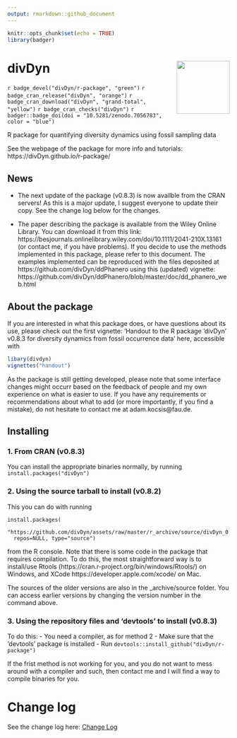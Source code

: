 ---
output: rmarkdown::github_document
---


```{r setup, include=FALSE}
knitr::opts_chunk$set(echo = TRUE)
library(badger)
```

# divDyn <img src="man/figures/logo.png" align="right" width="120"/>

`r badge_devel("divDyn/r-package", "green")`
`r badge_cran_release("divDyn", "orange")`
`r badge_cran_download("divDyn", "grand-total", "yellow")`
`r badge_cran_checks("divDyn")`
`r badger::badge_doi(doi = "10.5281/zenodo.7056783", color = "blue")` 

R package for quantifying diversity dynamics using fossil sampling data

See the webpage of the package for more info and tutorials: https://divDyn.github.io/r-package/


## News

- The next update of the package (v0.8.3) is now availble from the CRAN servers! As this is a major update, I suggest everyone to update their copy. See the change log below for the changes. 

- The paper describing the package is available from the Wiley Online Library. You can download it from this link:
https://besjournals.onlinelibrary.wiley.com/doi/10.1111/2041-210X.13161 
(or contact me, if you have problems). If you decide to use the methods implemented in this package, please refer to this document. The examples implemented can be reproduced with the files deposited at
https://github.com/divDyn/ddPhanero
using this (updated) vignette:
https://github.com/divDyn/ddPhanero/blob/master/doc/dd_phanero_web.html


## About the package

If you are interested in what this package does, or have questions about its use, please check out the first vignette: 'Handout to the R package 'divDyn' v0.8.3 for diversity dynamics from fossil occurrence data' here, accessible with

```{r, echo=TRUE, eval=FALSE}
libary(divdyn)
vignettes("handout")
```

As the package is still getting developed, please note that some interface changes might occurr based on the feedback of people and my own experience on what is easier to use. If you have any requirements or recommendations about what to add (or more importantly, if you find a mistake), do not hesitate to contact me at adam.kocsis@fau.de.


## Installing 

### 1. From CRAN (v0.8.3)

You can install the appropriate binaries normally, by running 
`install.packages("divDyn")`

### 2. Using the source tarball to install (v0.8.2)
This you can do with running
```
install.packages(
  "https://github.com/divDyn/assets/raw/master/r_archive/source/divDyn_0.8.2.tar.gz", 
  repos=NULL, type="source")
```

from the R console. Note that there is some code in the package that requires compilation. To do this, the most straightforward way is to install/use Rtools (https://cran.r-project.org/bin/windows/Rtools/) on Windows, and XCode https://developer.apple.com/xcode/ on Mac.

The sources of the older versions are also in the _archive/source folder. You can access earlier versions by changing the version number in the command above.

### 3. Using the repository files and 'devtools' to install (v0.8.3)

To do this:
- You need a compiler, as for method 2
- Make sure that the 'devtools' package is installed
- Run `devtools::install_github("divDyn/r-package")`

If the frist method is not working for you, and you do not want to mess around with a compiler and such, then contact me and I will find a way to compile binaries for you.

# Change log

See the change log here: [Change Log](https://github.com/divDyn/r-package/blob/master/inst/NEWS)
